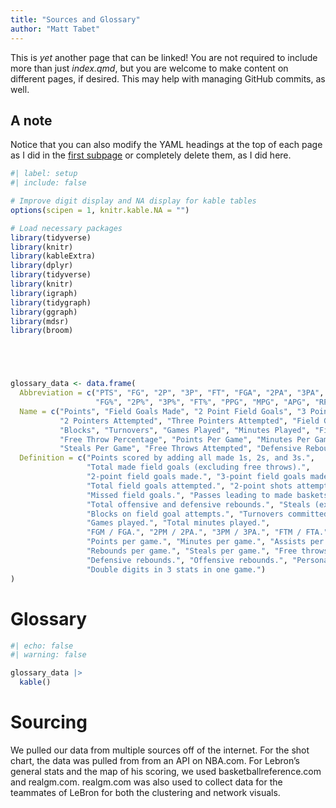 ```yaml
---
title: "Sources and Glossary"
author: "Matt Tabet"
---
```


This is *yet* another page that can be linked! You are not required to include more than just *index.qmd*, but you are welcome to make content on different pages, if desired. This may help with managing GitHub commits, as well. 

## A note {#sec-note} 

Notice that you can also modify the YAML headings at the top of each page as I did in the [first subpage](another-page.qmd) or completely delete them, as I did here.

```r
#| label: setup
#| include: false

# Improve digit display and NA display for kable tables
options(scipen = 1, knitr.kable.NA = "")

# Load necessary packages
library(tidyverse)
library(knitr)
library(kableExtra)
library(dplyr)
library(tidyverse)
library(knitr)
library(igraph)
library(tidygraph)
library(ggraph)
library(mdsr)
library(broom)





glossary_data <- data.frame(
  Abbreviation = c("PTS", "FG", "2P", "3P", "FT", "FGA", "2PA", "3PA", "FGX", "AST", "TRB", "STL", "BLK", "TOV", "G", "MP",
                   "FG%", "2P%", "3P%", "FT%", "PPG", "MPG", "APG", "RPG", "SPG", "FTA", "DRB", "ORB", "PF", "TRIP"),
  Name = c("Points", "Field Goals Made", "2 Point Field Goals", "3 Point Field Goals", "Free Throws Made", "Field Goals Attempted",
           "2 Pointers Attempted", "Three Pointers Attempted", "Field Goals Missed", "Assists", "Total Rebounds", "Steals",
           "Blocks", "Turnovers", "Games Played", "Minutes Played", "Field Goal Percentage", "2 Point Percentage", "Three Point Percentage",
           "Free Throw Percentage", "Points Per Game", "Minutes Per Game", "Assists Per Game", "Rebounds Per Game",
           "Steals Per Game", "Free Throws Attempted", "Defensive Rebounds", "Offensive Rebounds", "Personal Fouls", "Triple Doubles"),
  Definition = c("Points scored by adding all made 1s, 2s, and 3s.",
                 "Total made field goals (excluding free throws).",
                 "2-point field goals made.", "3-point field goals made.", "Free throws made.",
                 "Total field goals attempted.", "2-point shots attempted.", "3-point shots attempted.",
                 "Missed field goals.", "Passes leading to made baskets.",
                 "Total offensive and defensive rebounds.", "Steals (excluding deflections).",
                 "Blocks on field goal attempts.", "Turnovers committed.",
                 "Games played.", "Total minutes played.",
                 "FGM / FGA.", "2PM / 2PA.", "3PM / 3PA.", "FTM / FTA.",
                 "Points per game.", "Minutes per game.", "Assists per game.",
                 "Rebounds per game.", "Steals per game.", "Free throws attempted.",
                 "Defensive rebounds.", "Offensive rebounds.", "Personal fouls.",
                 "Double digits in 3 stats in one game.")
)

```

# Glossary

```r
#| echo: false
#| warning: false

glossary_data |>
  kable()

```
# Sourcing

We pulled our data from multiple sources off of the internet. For the shot chart, the data was pulled from from an API on NBA.com. For Lebron's general stats and the map of his scoring, we used basketballreference.com and realgm.com. realgm.com was also used to collect data for the teammates of LeBron for both the clustering and network visuals.


